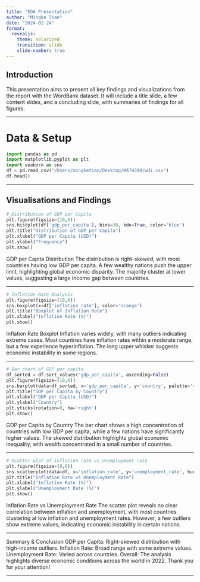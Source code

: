 ```yaml
---
title: "EDA Presentation"
author: "Mingke Tian"
date: "2024-02-24"
format:
  revealjs:
    theme: solarized
    transition: slide
    slide-number: true
---
```


## Introduction
This presentation aims to present all key findings and visualizations from the report with the WordBank dataset. It will include a title slide, a few content slides, and a concluding slide, with summaries of findings for all figures. 

---

# Data & Setup
```python
import pandas as pd
import matplotlib.pyplot as plt
import seaborn as sns
df = pd.read_csv("/Users/mingketian/Desktop/MATH300/wdi.csv")
df.head()
```

---

## Visualisations and Findings
```python
# Distribution of GDP per Capita
plt.figure(figsize=(10,6))
sns.histplot(df['gdp_per_capita'], bins=30, kde=True, color='blue')
plt.title("Distribution of GDP per Capita")
plt.xlabel("GDP per Capita (USD)")
plt.ylabel("Frequency")
plt.show()
```
GDP per Capita Distribution
The distribution is right-skewed, with most countries having low GDP per capita. A few wealthy nations push the upper limit, highlighting global economic disparity. The majority cluster at lower values, suggesting a large income gap between countries.

---

```python
# Inflation Rate Analysis
plt.figure(figsize=(10,6))
sns.boxplot(x=df['inflation_rate'], color='orange')
plt.title("Boxplot of Inflation Rate")
plt.xlabel("Inflation Rate (%)")
plt.show()
```
Inflation Rate Boxplot
Inflation varies widely, with many outliers indicating extreme cases. Most countries have inflation rates within a moderate range, but a few experience hyperinflation. The long upper whisker suggests economic instability in some regions.

---

```python
# Bar chart of GDP per capita
df_sorted = df.sort_values('gdp_per_capita', ascending=False)
plt.figure(figsize=(10,6))
sns.barplot(data=df_sorted, x='gdp_per_capita', y='country', palette='viridis')
plt.title("GDP per Capita by Country")
plt.xlabel("GDP per Capita (USD)")
plt.ylabel("Country")
plt.yticks(rotation=0, ha='right')
plt.show()
```
GDP per Capita by Country
The bar chart shows a high concentration of countries with low GDP per capita, while a few nations have significantly higher values. The skewed distribution highlights global economic inequality, with wealth concentrated in a small number of countries.

---

```python
# Scatter plot of inflation rate vs unemployment rate
plt.figure(figsize=(8,6))
sns.scatterplot(data=df, x='inflation_rate', y='unemployment_rate', hue='country', palette='coolwarm', s=100, legend=False)
plt.title("Inflation Rate vs Unemployment Rate")
plt.xlabel("Inflation Rate (%)")
plt.ylabel("Unemployment Rate (%)")
plt.show()
```
Inflation Rate vs Unemployment Rate
The scatter plot reveals no clear correlation between inflation and unemployment, with most countries clustering at low inflation and unemployment rates. However, a few outliers show extreme values, indicating economic instability in certain nations.

---

Summary & Conclusion
GDP per Capita: Right-skewed distribution with high-income outliers.
Inflation Rate: Broad range with some extreme values.
Unemployment Rate: Varied across countries.
Overall: The analysis highlights diverse economic conditions across the world in 2022.
Thank you for your attention!

---
